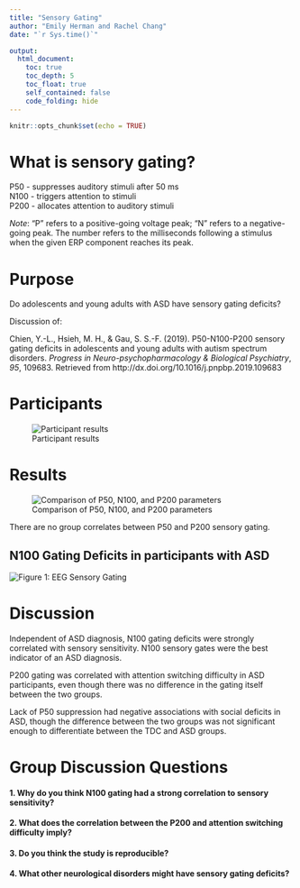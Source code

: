 ```yaml
---
title: "Sensory Gating"
author: "Emily Herman and Rachel Chang" 
date: "`r Sys.time()`"

output: 
  html_document: 
    toc: true
    toc_depth: 5 
    toc_float: true 
    self_contained: false 
    code_folding: hide 
---
```


```r
knitr::opts_chunk$set(echo = TRUE)
```

# What is sensory gating?  

P50 - suppresses auditory stimuli after 50 ms  
N100 - triggers attention to stimuli  
P200 - allocates attention to auditory stimuli 

*Note*: "P" refers to a positive-going voltage peak; "N" refers to a negative-going peak. The number refers to the milliseconds following a stimulus when the given ERP component reaches its peak.

# Purpose  

Do adolescents and young adults with ASD have sensory gating deficits? 

Discussion of:

Chien, Y.-L., Hsieh, M. H., & Gau, S. S.-F. (2019). P50-N100-P200 sensory gating deficits in adolescents and young adults with autism spectrum disorders. *Progress in Neuro-psychopharmacology & Biological Psychiatry*, *95*, 109683. Retrieved from http://dx.doi.org/10.1016/j.pnpbp.2019.109683

# Participants  

![Participant results](img/table1_participants.png)

# Results 

![Comparison of P50, N100, and P200 parameters](img/table2_results.png)

There are no group correlates between P50 and P200 sensory gating.  
  
## N100 Gating Deficits in participants with ASD  

![Figure 1: EEG Sensory Gating](https://ars.els-cdn.com/content/image/1-s2.0-S0278584619303847-gr1_lrg.jpg) 
<!-- ![EEG Sensory Gating](img/EEGsensorygating.png)  -->

# Discussion 

Independent of ASD diagnosis, N100 gating deficits were strongly correlated with sensory sensitivity. N100 sensory gates were the best indicator of an ASD diagnosis.  

P200 gating was correlated with attention switching difficulty in ASD participants, even though there was no difference in the gating itself between the two groups.  

Lack of P50 suppression had negative associations with social deficits in ASD, though the difference between the two groups was not significant enough to differentiate between the TDC and ASD groups. 

# Group Discussion Questions  

#### 1. Why do you think N100 gating had a strong correlation to sensory sensitivity? 

#### 2. What does the correlation between the P200 and attention switching difficulty imply?  

#### 3. Do you think the study is reproducible?  

#### 4. What other neurological disorders might have sensory gating deficits?  

